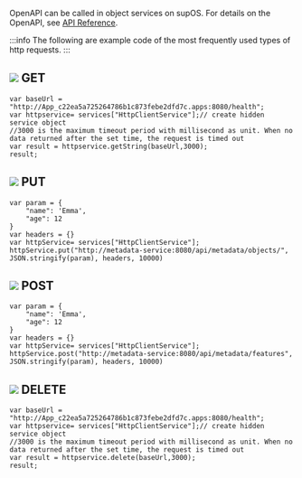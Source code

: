 OpenAPI can be called in object services on supOS. For details on the OpenAPI, see <a href="../../category/openapi">API Reference</a>.

:::info
The following are example code of the most frequently used types of http requests.
:::

## ![](https://wordpressfreezonex.oss-cn-hangzhou.aliyuncs.com/openAPI/4.png) GET
```
var baseUrl = "http://App_c22ea5a725264786b1c873febe2dfd7c.apps:8080/health";
var httpservice= services["HttpClientService"];// create hidden service object
//3000 is the maximum timeout period with millisecond as unit. When no data returned after the set time, the request is timed out
var result = httpservice.getString(baseUrl,3000);
result;    
```
## ![](https://wordpressfreezonex.oss-cn-hangzhou.aliyuncs.com/openAPI/2.png) PUT
```
var param = {
    "name": 'Emma',
    "age": 12
}
var headers = {}
var httpService= services["HttpClientService"];
httpService.put("http://metadata-service:8080/api/metadata/objects/", JSON.stringify(param), headers, 10000)
```
## ![](https://wordpressfreezonex.oss-cn-hangzhou.aliyuncs.com/openAPI/1.png) POST
```
var param = {
    "name": 'Emma',
    "age": 12
}
var headers = {}
var httpService= services["HttpClientService"];
httpService.post("http://metadata-service:8080/api/metadata/features", JSON.stringify(param), headers, 10000)
```
## ![](https://wordpressfreezonex.oss-cn-hangzhou.aliyuncs.com/openAPI/3.png) DELETE
```
var baseUrl = "http://App_c22ea5a725264786b1c873febe2dfd7c.apps:8080/health";
var httpservice= services["HttpClientService"];// create hidden service object
//3000 is the maximum timeout period with millisecond as unit. When no data returned after the set time, the request is timed out
var result = httpservice.delete(baseUrl,3000);
result;    
```
